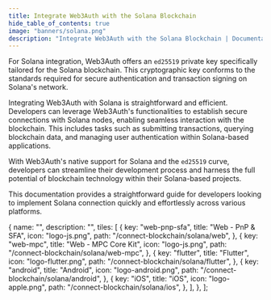 ```yaml
---
title: Integrate Web3Auth with the Solana Blockchain
hide_table_of_contents: true
image: "banners/solana.png"
description: "Integrate Web3Auth with the Solana Blockchain | Documentation - Web3Auth"
---
```



For Solana integration, Web3Auth offers an `ed25519` private key specifically tailored for the
Solana blockchain. This cryptographic key conforms to the standards required for secure
authentication and transaction signing on Solana's network.

Integrating Web3Auth with Solana is straightforward and efficient. Developers can leverage
Web3Auth's functionalities to establish secure connections with Solana nodes, enabling seamless
interaction with the blockchain. This includes tasks such as submitting transactions, querying
blockchain data, and managing user authentication within Solana-based applications.

With Web3Auth's native support for Solana and the `ed25519` curve, developers can streamline their
development process and harness the full potential of blockchain technology within their
Solana-based projects.

This documentation provides a straightforward guide for developers looking to implement Solana
connection quickly and effortlessly across various platforms.

  {
    name: "",
    description: "",
    tiles: [
      {
        key: "web-pnp-sfa",
        title: "Web - PnP & SFA",
        icon: "logo-js.png",
        path: "/connect-blockchain/solana/web",
      },
      {
        key: "web-mpc",
        title: "Web - MPC Core Kit",
        icon: "logo-js.png",
        path: "/connect-blockchain/solana/web-mpc",
      },
      {
        key: "flutter",
        title: "Flutter",
        icon: "logo-flutter.png",
        path: "/connect-blockchain/solana/flutter",
      },
      {
        key: "android",
        title: "Android",
        icon: "logo-android.png",
        path: "/connect-blockchain/solana/android",
      },
      {
        key: "iOS",
        title: "iOS",
        icon: "logo-apple.png",
        path: "/connect-blockchain/solana/ios",
      },
    ],
  },
];

<Tiles tileGroups={Solana} />
